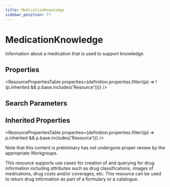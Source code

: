 ```yaml
---
title: MedicationKnowledge
sidebar_position: 77
---
```


# MedicationKnowledge

Information about a medication that is used to support knowledge.

<Tabs queryString="section">
<TabItem value="schema" label="Schema" default>


## Properties


<ResourcePropertiesTable properties={definition.properties.filter((p) => !(p.inherited && p.base.includes('Resource')))} />

## Search Parameters

<SearchParamsTable searchParams={definition.searchParameters} />

## Inherited Properties

<ResourcePropertiesTable properties={definition.properties.filter((p) => p.inherited && p.base.includes('Resource'))} />

</TabItem>
  <TabItem value="usage" label="Usage">
    <div>     <a name="scope"></a>          <p>Note that this content is preliminary has not undergone proper review by the appropriate             Workgroups.</p>     <p>This resource supports use cases for creation of and querying for drug information             including attributes such as drug classifications, images of medications, drug costs             and/or coverages, etc. This resource can be used to return drug information as part of a             formulary or a catalogue.</p>   </div>
    </TabItem>
  
  
  

</Tabs>
